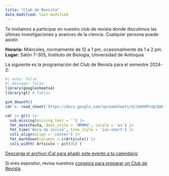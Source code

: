 ```yaml
---
title: "Club de Revista"
date-modified: last-modified
---
```


Te invitamos a participar en nuestro club de revista donde discutimos las
últimas investigaciones y avances de la ciencia. Cualquier persona puede
asistir.

**Horario:** Miércoles, normalmente de 12 a 1 pm, ocasionalmente de 1 a 2 pm.\
**Lugar:** Salón 7-305, Instituto de Biología, Universidad de Antioquia

La siguiente es la programación del Club de Revista para el semestre 2024-2:

```r
#| echo: false
#| message: false
library(googlesheets4)
library(gt) # Tablas

gs4_deauth()
cdr <- read_sheet('https://docs.google.com/spreadsheets/d/1045MTvdp3Q8-q3IFcaTZ4QpYNQkHd3OZXmpBU3iMIrQ/edit?usp=sharing', skip = 3)

cdr |> gt() |>
  sub_missing(missing_text = '') |>
  fmt_date(Fecha, date_style = 'MMMMd', locale = 'es') |>
  fmt_time('Hora de inicio', time_style = 'iso-short') |>
  cols_align(align = 'center') |>
  fmt_markdown(columns = c(Artículo)) |>
  cols_width( Artículo ~ pct(35) )
```
[Descarga el archivo iCal para añadir este evento a tu
calendario](club-de-revista.ics)

Si eres expositor, revisa nuestros [consejos para preparar un Club de
Revista](members/instrucciones-cdr.qmd).
